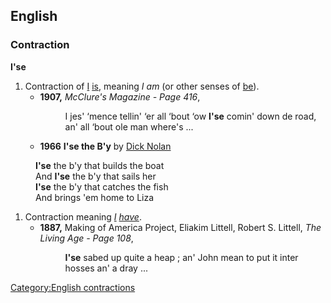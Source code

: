 ==English==
{{rfc|Both def.s are listed as def. # 1}}
===Contraction===
'''I'se'''

# Contraction of [[I]] [[is]], meaning ''I am'' (or other senses of [[be]]).
#* '''1907,''' ''McClure's Magazine - Page 416'', 
#*: I jes' ‘mence tellin' ‘er all ‘bout ‘ow '''I'se''' comin' down de road, an' all ‘bout ole man where's ...
#* '''1966''' '''I'se the B'y''' by [[w:Dick Nolan|Dick Nolan]]
: '''I'se''' the b'y that builds the boat
: And '''I'se''' the b'y that sails her
: '''I'se''' the b'y that catches the fish
: And brings 'em home to Liza
# Contraction meaning ''[[I]] [[have]]''.
#* '''1887,''' Making of America Project, Eliakim Littell, Robert S. Littell, ''The Living Age - Page 108'', 
#*: '''I'se''' sabed up quite a heap ; an' John mean to put it inter hosses an' a dray ...

[[Category:English contractions]]